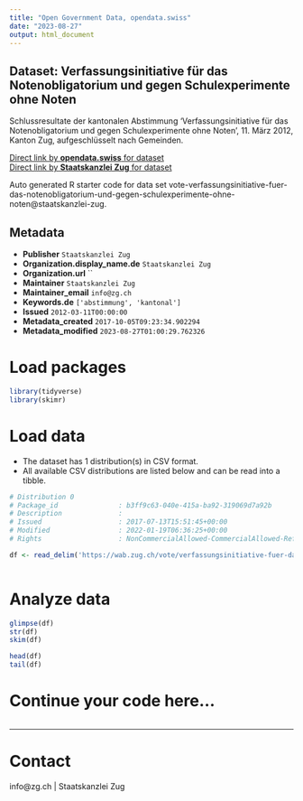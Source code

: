 ```yaml
---
title: "Open Government Data, opendata.swiss"
date: "2023-08-27"
output: html_document
---
```


## Dataset: Verfassungsinitiative für das Notenobligatorium und gegen Schulexperimente ohne Noten

Schlussresultate der kantonalen Abstimmung 'Verfassungsinitiative für das Notenobligatorium und gegen Schulexperimente ohne Noten', 11. März 2012, Kanton Zug, aufgeschlüsselt nach Gemeinden.

[Direct link by **opendata.swiss** for dataset](https://opendata.swiss/de/dataset/verfassungsinitiative-fur-das-notenobligatorium-und-gegen-schulexperimente-ohne-noten)<br>
[Direct link by **Staatskanzlei Zug** for dataset](https://wab.zug.ch/vote/verfassungsinitiative-fuer-das-notenobligatorium-und-gegen-schulexperimente-ohne-noten/data)

Auto generated R starter code for data set vote-verfassungsinitiative-fuer-das-notenobligatorium-und-gegen-schulexperimente-ohne-noten@staatskanzlei-zug.

## Metadata

- **Publisher** `Staatskanzlei Zug`
- **Organization.display_name.de** `Staatskanzlei Zug`
- **Organization.url** ``
- **Maintainer** `Staatskanzlei Zug`
- **Maintainer_email** `info@zg.ch`
- **Keywords.de** `['abstimmung', 'kantonal']`
- **Issued** `2012-03-11T00:00:00`
- **Metadata_created** `2017-10-05T09:23:34.902294`
- **Metadata_modified** `2023-08-27T01:00:29.762326`


# Load packages

```r

library(tidyverse)
library(skimr)

```

# Load data

-   The dataset has 1 distribution(s) in CSV format.
-   All available CSV distributions are listed below and can be read into a tibble.

```r

# Distribution 0
# Package_id               : b3ff9c63-040e-415a-ba92-319069d7a92b
# Description              : 
# Issued                   : 2017-07-13T15:51:45+00:00
# Modified                 : 2022-01-19T06:36:25+00:00
# Rights                   : NonCommercialAllowed-CommercialAllowed-ReferenceRequired

df <- read_delim('https://wab.zug.ch/vote/verfassungsinitiative-fuer-das-notenobligatorium-und-gegen-schulexperimente-ohne-noten/data-csv')



```

# Analyze data

```r

glimpse(df)
str(df)
skim(df)

head(df)
tail(df)

```

# Continue your code here...

```r

```

------------------------------------------------------------------------

# Contact

info@zg.ch | Staatskanzlei Zug
